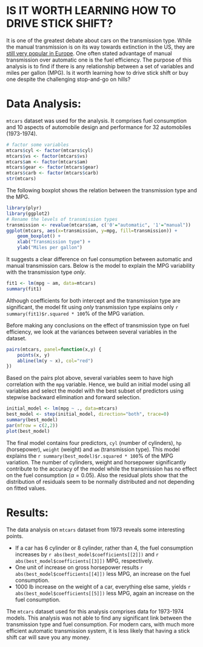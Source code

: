 # IS IT WORTH LEARNING HOW TO DRIVE STICK SHIFT?

It is one of the greatest debate about cars on the transmission type. While
the manual transmission is on its way towards extinction in the US, they are
[still very popular in Europe](http://www.dctfacts.com/archive/2008/why-dual-clutch-technology-big-business.aspx).
One often stated advantage of manual
transmission over automatic one is the fuel efficiency. The purpose of
this analysis is to find if there is any relationship between a set of
variables and miles per gallon (MPG). Is it worth learning how to drive
stick shift or buy one despite the challenging stop-and-go on hills?

# Data Analysis:

`mtcars` dataset was used for the analysis. It comprises fuel consumption
and 10 aspects of automobile design and performance for 32 automobiles
(1973-1974).

```r
# factor some variables
mtcars$cyl <- factor(mtcars$cyl)
mtcars$vs <- factor(mtcars$vs)
mtcars$am <- factor(mtcars$am)
mtcars$gear <- factor(mtcars$gear)
mtcars$carb <- factor(mtcars$carb)
str(mtcars)
```

The following boxplot shows the relation between the transmission type
and the MPG.

```r
library(plyr)
library(ggplot2)
# Rename the levels of transmission types
transmission <- revalue(mtcars$am, c('0'="automatic", '1'="manual"))
ggplot(mtcars, aes(x=transmission, y=mpg, fill=transmission)) +
    geom_boxplot() +
    xlab("Transmission type") +
    ylab("Miles per gallon")
```

It suggests a clear difference on fuel consumption between automatic
and manual transmission cars. Below is the model to explain the MPG
variability with the transmission type _only_.

```r
fit1 <- lm(mpg ~ am, data=mtcars)
summary(fit1)
```

Although coefficients for both intercept and the transmission type are
significant, the model fit using _only_ transmission type explains only
`r summary(fit1)$r.squared * 100`% of the MPG variation.



Before making any conclusions on the effect of transmission type on fuel
efficiency, we look at the variances between several variables in the dataset.

```r
pairs(mtcars, panel=function(x,y) {
    points(x, y)
    abline(lm(y ~ x), col="red")
})
```

Based on the pairs plot above, several variables seem to have high
correlation with the `mpg` variable. Hence, we build an initial model
using all variables and select the model with the best subset of
predictors using stepwise backward elimination and forward selection.

```r
initial_model <- lm(mpg ~ ., data=mtcars)
best_model <- step(initial_model, direction="both", trace=0)
summary(best_model)
par(mfrow = c(2,2))
plot(best_model)
```

The final model contains four predictors, `cyl` (number of cylinders),
`hp` (horsepower), `weight` (weight) and `am` (transmission type). This
model explains the `r summary(best_model)$r.squared * 100`% of the MPG
variation. The number of cylinders, weight and horsepower  significantly
contribute to the accuracy of the model while the transmission has no effect
on the fuel consumption ($\alpha=0.05$). Also the residual plots show that
the distribution of residuals seem to be
normally distributed and not depending on fitted values.

# Results:

The data analysis on `mtcars` dataset from 1973 reveals some interesting
points.

- If a car has 6 cylinder or 8 cylinder, rather than 4, the fuel consumption
increases by `r abs(best_model$coefficients[[2]])` and
`r abs(best_model$coefficients[[3]])` MPG, respectively.
- One unit of increase on gross horsepower results
`r abs(best_model$coefficients[[4]])` less MPG, an increase on the fuel
consumption.
- 1000 lb increase on the weight of a car, everything else same, yields
`r abs(best_model$coefficients[[5]])` less MPG, again an increase on the
fuel consumption.

The `mtcars` dataset used for this analysis comprises data for 1973-1974
models. This analysis was not able to find any significant link between the
transmission type and fuel consumption. For modern cars, with much more
efficient automatic transmission system, it is less likely that having
a stick shift car will save you any money.

